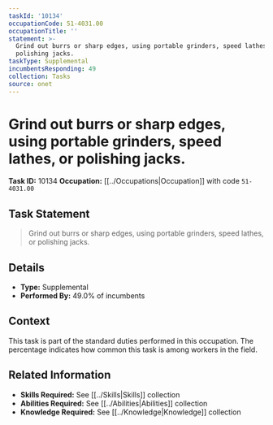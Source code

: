 ```yaml
---
taskId: '10134'
occupationCode: 51-4031.00
occupationTitle: ''
statement: >-
  Grind out burrs or sharp edges, using portable grinders, speed lathes, or
  polishing jacks.
taskType: Supplemental
incumbentsResponding: 49
collection: Tasks
source: onet
---
```

# Grind out burrs or sharp edges, using portable grinders, speed lathes, or polishing jacks.

**Task ID:** 10134
**Occupation:** [[../Occupations|Occupation]] with code `51-4031.00`

## Task Statement

> Grind out burrs or sharp edges, using portable grinders, speed lathes, or polishing jacks.

## Details

- **Type:** Supplemental
- **Performed By:** 49.0% of incumbents

## Context

This task is part of the standard duties performed in this occupation. The percentage indicates how common this task is among workers in the field.

## Related Information

- **Skills Required:** See [[../Skills|Skills]] collection
- **Abilities Required:** See [[../Abilities|Abilities]] collection
- **Knowledge Required:** See [[../Knowledge|Knowledge]] collection
